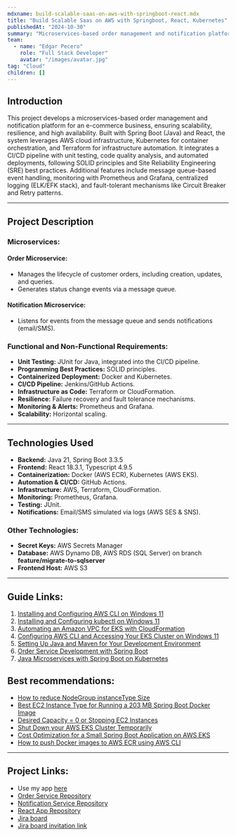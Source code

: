 ```yaml
---
mdxname: build-scalable-saas-on-aws-with-springboot-react.mdx
title: "Build Scalable Saas on AWS with Springboot, React, Kubernetes"
publishedAt: "2024-10-30"
summary: "Microservices-based order management and notification platform for e-commerce, built with Spring Boot (Java) and React. Leveraging AWS, Kubernetes, and Terraform for scalability, resilience, and automation. Includes CI/CD pipeline, unit testing, code quality, monitoring (Prometheus/Grafana), centralized logging (ELK/EFK), and fault-tolerant mechanisms like Circuit Breaker and Retry patterns"
team:
  - name: "Edgar Pecero"
    role: "Full Stack Developer"
    avatar: "/images/avatar.jpg"
tag: "Cloud"
children: []
---
```


## Introduction

This project develops a microservices-based order management and notification platform for an e-commerce business, ensuring scalability, resilience, and high availability. Built with Spring Boot (Java) and React, the system leverages AWS cloud infrastructure, Kubernetes for container orchestration, and Terraform for infrastructure automation. It integrates a CI/CD pipeline with unit testing, code quality analysis, and automated deployments, following SOLID principles and Site Reliability Engineering (SRE) best practices. Additional features include message queue-based event handling, monitoring with Prometheus and Grafana, centralized logging (ELK/EFK stack), and fault-tolerant mechanisms like Circuit Breaker and Retry patterns.

---


## Project Description

### Microservices:

#### Order Microservice:
- Manages the lifecycle of customer orders, including creation, updates, and queries.
- Generates status change events via a message queue.

#### Notification Microservice:
- Listens for events from the message queue and sends notifications (email/SMS).

### Functional and Non-Functional Requirements:
- **Unit Testing:** JUnit for Java, integrated into the CI/CD pipeline.
- **Programming Best Practices:** SOLID principles.
- **Containerized Deployment:** Docker and Kubernetes.
- **CI/CD Pipeline:** Jenkins/GitHub Actions.
- **Infrastructure as Code:** Terraform or CloudFormation.
- **Resilience:** Failure recovery and fault tolerance mechanisms.
- **Monitoring & Alerts:** Prometheus and Grafana.
- **Scalability:** Horizontal scaling.

---

## Technologies Used

- **Backend:** Java 21, Spring Boot 3.3.5
- **Frontend:** React 18.3.1, Typescript 4.9.5
- **Containerization:** Docker (AWS ECR), Kubernetes (AWS EKS).
- **Automation & CI/CD:** GitHub Actions.
- **Infrastructure:** AWS, Terraform, CloudFormation.
- **Monitoring:** Prometheus, Grafana.
- **Testing:** JUnit.
- **Notifications:** Email/SMS simulated via logs (AWS SES & SNS).

### Other Technologies:
- **Secret Keys:** AWS Secrets Manager
- **Database:** AWS Dynamo DB, AWS RDS (SQL Server) on branch **feature/migrate-to-sqlserver**
- **Frontend Host:** AWS S3

---

## Guide Links:
1. [Installing and Configuring AWS CLI on Windows 11](/blog/a1-installing-and-configure-aws-cli-on-windows-11)
2. [Installing and Configuring kubectl on Windows 11](/blog/a2-installing-and-configuring-kubectl-on-windows-11)
3. [Automating an Amazon VPC for EKS with CloudFormation](/blog/a3-automating-an-amazon-vpc-for-eks-with-cloudformation)
4. [Configuring AWS CLI and Accessing Your EKS Cluster on Windows 11](/blog/a4-configuring-aws-cli-and-accessing-your-eks-cluster-on-windows-11)
5. [Setting Up Java and Maven for Your Development Environment](/blog/setting-up-java-and-maven-for-your-development-environment)
6. [Order Service Development with Spring Boot](/blog/springboot-order-management-service-development)
7. [Java Microservices with Spring Boot on Kubernetes](/blog/java-microservices-with-springboot-on-kubernetes)

## Best recommendations:

- [How to reduce NodeGroup instanceType Size](/blog/how-to-reduce-nodegroup-instancetype-size)
- [Best EC2 Instance Type for Running a 203 MB Spring Boot Docker Image](/blog/best-ec2-instance-type-for-running-a-203-mb-springboot-docker-img)
- [Desired Capacity = 0 or Stopping EC2 Instances](/blog/desired-capacity-0-or-stopping-ec2-instances)
- [Shut Down your AWS EKS Cluster Temporarily](/blog/shut-down-your-aws-eks-cluster-temporarily)
- [Cost Optimization for a Small Spring Boot Application on AWS EKS](/blog/cost-optimization-for-a-small-spring-boot-application-on-aws-eks.mdx)
- [How to push Docker images to AWS ECR using AWS CLI](/blog/how-to-push-docker-images-to-aws-ecr-with-aws-cli)

---

## Project Links:
- Use my app [here](http://www.omnsystem.com.s3-website-us-east-1.amazonaws.com/)
- [Order Service Repository](https://github.com/edgarpecero/OMN-Order-Service/) 
- [Notification Service Repository](https://github.com/edgarpecero/OMN-Notification-Service)
- [React App Repository](https://github.com/edgarpecero/OMN-Order-Service-React-App) 
- [Jira board](https://order-management-and-notification.atlassian.net/jira/software/projects/OMN/boards/1) 
- [Jira board invitation link](https://id.atlassian.com/invite/p/jira-software?id=VbH7aiDRTYujl84_G7rwfA)